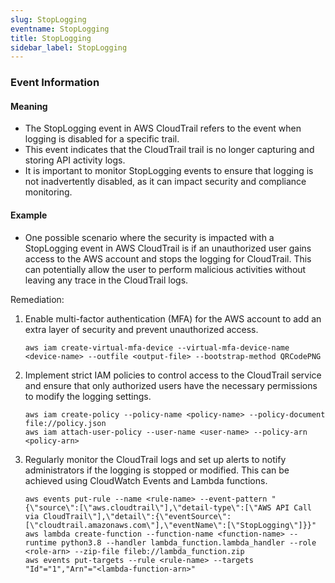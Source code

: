 ```yaml
--- 
slug: StopLogging
eventname: StopLogging
title: StopLogging
sidebar_label: StopLogging
---
```

                       


### Event Information

#### Meaning

- The StopLogging event in AWS CloudTrail refers to the event when logging is disabled for a specific trail.
- This event indicates that the CloudTrail trail is no longer capturing and storing API activity logs.
- It is important to monitor StopLogging events to ensure that logging is not inadvertently disabled, as it can impact security and compliance monitoring.

#### Example

- One possible scenario where the security is impacted with a StopLogging event in AWS CloudTrail is if an unauthorized user gains access to the AWS account and stops the logging for CloudTrail. This can potentially allow the user to perform malicious activities without leaving any trace in the CloudTrail logs.

Remediation:
1. Enable multi-factor authentication (MFA) for the AWS account to add an extra layer of security and prevent unauthorized access.
   ```
   aws iam create-virtual-mfa-device --virtual-mfa-device-name <device-name> --outfile <output-file> --bootstrap-method QRCodePNG
   ```

2. Implement strict IAM policies to control access to the CloudTrail service and ensure that only authorized users have the necessary permissions to modify the logging settings.
   ```
   aws iam create-policy --policy-name <policy-name> --policy-document file://policy.json
   aws iam attach-user-policy --user-name <user-name> --policy-arn <policy-arn>
   ```

3. Regularly monitor the CloudTrail logs and set up alerts to notify administrators if the logging is stopped or modified. This can be achieved using CloudWatch Events and Lambda functions.
   ```
   aws events put-rule --name <rule-name> --event-pattern "{\"source\":[\"aws.cloudtrail\"],\"detail-type\":[\"AWS API Call via CloudTrail\"],\"detail\":{\"eventSource\":[\"cloudtrail.amazonaws.com\"],\"eventName\":[\"StopLogging\"]}}"
   aws lambda create-function --function-name <function-name> --runtime python3.8 --handler lambda_function.lambda_handler --role <role-arn> --zip-file fileb://lambda_function.zip
   aws events put-targets --rule <rule-name> --targets "Id"="1","Arn"="<lambda-function-arn>"
   ```

 
